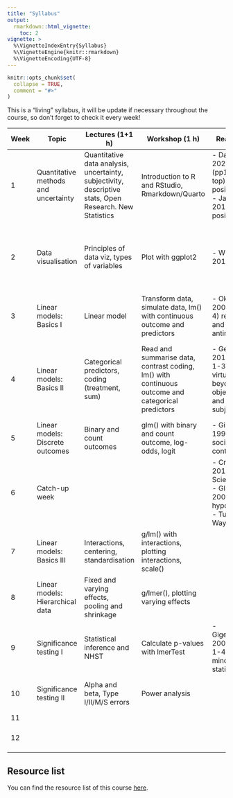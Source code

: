 ```yaml
---
title: "Syllabus"
output:
  rmarkdown::html_vignette:
    toc: 2
vignette: >
  %\VignetteIndexEntry{Syllabus}
  %\VignetteEngine{knitr::rmarkdown}
  %\VignetteEncoding{UTF-8}
---
```


```r
knitr::opts_chunk$set(
  collapse = TRUE,
  comment = "#>"
)
```

This is a "living" syllabus, it will be update if necessary throughout the course, so don't forget to check it every week!

| Week | Topic | Lectures (1+1 h) | Workshop (1 h) | Readings | Formative (due Mon) | Formative (due Thu) | Summative | S4LR | R4DS | Intensity |
|---|---|---|---|---|---|---|---|---|---|---|
| 1 | Quantitative methods and uncertainty | Quantitative data analysis, uncertainty, subjectivity, descriptive stats, Open Research. New Statistics | Introduction to R and RStudio, Rmarkdown/Quarto | - Darwin 2020 (pp1-5 top): positionality<br>- Jafar 2018: positionality |  |  |  | Ch 1 | Ch 1, 2 | 🌶🌶  |
| 2 | Data visualisation | Principles of data viz, types of variables | Plot with ggplot2 | - Wickham 2010: GoG | - FM1: Positionality statement (one paragraph)<br>- Retrieving Syllabus (every week) |  |  |  | Ch 3 | 🌶 |
| 3 | Linear models: Basics I | Linear model | Transform data, simulate data, lm() with continuous outcome and predictors | - Okasha 2006 (Ch 4) realism and antirealism | FM2: Grammar of graphics analysis | FT1: Data viz |  | Ch 4 | Ch 5 | 🌶🌶  |
| 4 | Linear models: Basics II | Categorical predictors, coding (treatment, sum) | Read and summarise data, contrast coding, lm() with continuous outcome and categorical predictors | - Gelman 2017 (Sec 1-3): virtues beyond objectivity and subjectivity | FM3: What are the consequences of realism vs antirealism on quantitative research? (one paragraph) |  |  | Ch 7 | Ch 9, 10 and 11 | 🌶🌶🌶   |
| 5 | Linear models: Discrete outcomes | Binary and count outcomes | glm() with binary and count outcome, log-odds, logit | - Gibbons 1999: social contract |  | FT2: LM report |  | Ch 12 and 13 |  | 🌶🌶  |
| 6 | Catch-up week |  |  | - Crüwell 2019: Open Science<br>- Glass 2008: hypothesis<br>- Turing Way | FM4: Interface between Gelman's "virtues" and Gibbon's "social contract" (one paragraph) |  |  |  |  |  |
| 7 | Linear models: Basics III | Interactions, centering, standardisation | g/lm() with interactions, plotting interactions, scale() |  |  | FT3: Data wrangle + simple modelling |  | Ch 8 and 5 | Ch 12 | 🌶🌶🌶   |
| 8 | Linear models: Hierarchical data | Fixed and varying effects, pooling and shrinkage | g/lmer(), plotting varying effects |  |  |  |  | Ch 14 and 15 |  | 🌶🌶  |
| 9 | Significance testing I | Statistical inference and NHST | Calculate p-values with lmerTest | - Gigerenzer 2004 (Sec 1-4): mindless statistics |  | FT4: Modelling | Release data for S1 | Ch 9, 10 and 11 |  | 🌶🌶🌶   |
| 10 | Significance testing II | Alpha and beta, Type I/II/M/S errors | Power analysis |  |  |  |  | Ch 9, 10 and 11 |  | 🌶🌶  |
| 11 |  |  |  |  |  |  |  |  |  |  |
| 12 |  |  |  |  |  |  | S1: Data viz and modelling |  |  |  |

## Resource list

You can find the resource list of this course [here](https://eu01.alma.exlibrisgroup.com/leganto/public/44UOE_INST/lists/38657070650002466?auth=SAML).
